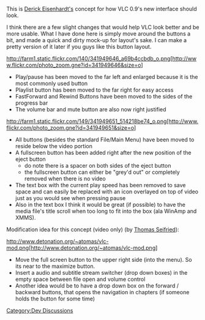 This is [[User:Zephyrxero|Derick Eisenhardt's]] concept for how VLC 0.9's new interface should look.

I think there are a few slight changes that would help VLC look better and be more usable. What I have done here is simply move around the buttons a bit, and made a quick and dirty mock-up for layout's sake. I can make a pretty version of it later if you guys like this button layout.


http://farm1.static.flickr.com/140/341949646_a69b4ccbdb_o.png[http://www.flickr.com/photo_zoom.gne?id=341949646&size=o]
*Play/pause has been moved to the far left and enlarged because it is the most commonly used button
*Playlist button has been moved to the far right for easy access
*FastForward and Rewind Buttons have been moved to the sides of the progress bar
*The volume bar and mute button are also now right justified



http://farm1.static.flickr.com/149/341949651_514218be74_o.png[http://www.flickr.com/photo_zoom.gne?id=341949651&size=o]
*All buttons (besides the standard File/Main Menu) have been moved to reside below the video portion
*A fullscreen button has been added right after the new position of the eject button
**do note there is a spacer on both sides of the eject button
**the fullscreen button can either be "grey'd out" or completely removed when there is no video
*The text box with the current play speed has been removed to save space and can easily be replaced with an icon overlayed on top of video just as you would see when pressing pause
*Also in the text box I think it would be great (if possible) to have the media file's title scroll when too long to fit into the box (ala WinAmp and XMMS).


Modification idea for this concept (video only) (by [[User:atomas|Thomas Seifried]]):

http://www.detonation.org/~atomas/vlc-mod.png[http://www.detonation.org/~atomas/vlc-mod.png]
* Move the full screen button to the upper right side (into the menu). So its near to the maximize button.
* Insert a audio and subtitle stream switcher (drop down boxes) in the empty space between file open and volume control
* Another idea would be to have a drop down box on the forward / backward buttons, that opens the navigation in chapters (if someone holds the button for some time)

[[Category:Dev Discussions]]